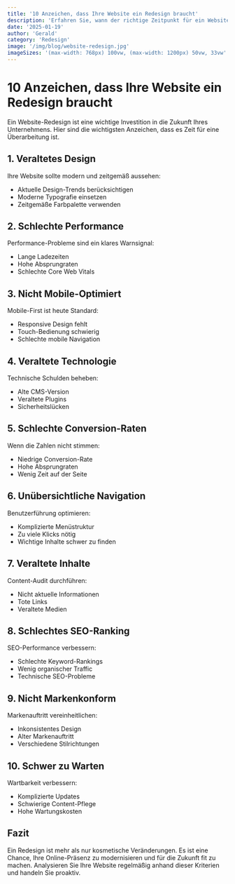 ```yaml
---
title: '10 Anzeichen, dass Ihre Website ein Redesign braucht'
description: 'Erfahren Sie, wann der richtige Zeitpunkt für ein Website-Redesign gekommen ist und worauf Sie dabei achten sollten.'
date: '2025-01-19'
author: 'Gerald'
category: 'Redesign'
image: '/img/blog/website-redesign.jpg'
imageSizes: '(max-width: 768px) 100vw, (max-width: 1200px) 50vw, 33vw'
---
```


# 10 Anzeichen, dass Ihre Website ein Redesign braucht

Ein Website-Redesign ist eine wichtige Investition in die Zukunft Ihres Unternehmens. Hier sind die wichtigsten Anzeichen, dass es Zeit für eine Überarbeitung ist.

## 1. Veraltetes Design

Ihre Website sollte modern und zeitgemäß aussehen:

- Aktuelle Design-Trends berücksichtigen
- Moderne Typografie einsetzen
- Zeitgemäße Farbpalette verwenden

## 2. Schlechte Performance

Performance-Probleme sind ein klares Warnsignal:

- Lange Ladezeiten
- Hohe Absprungraten
- Schlechte Core Web Vitals

## 3. Nicht Mobile-Optimiert

Mobile-First ist heute Standard:

- Responsive Design fehlt
- Touch-Bedienung schwierig
- Schlechte mobile Navigation

## 4. Veraltete Technologie

Technische Schulden beheben:

- Alte CMS-Version
- Veraltete Plugins
- Sicherheitslücken

## 5. Schlechte Conversion-Raten

Wenn die Zahlen nicht stimmen:

- Niedrige Conversion-Rate
- Hohe Absprungraten
- Wenig Zeit auf der Seite

## 6. Unübersichtliche Navigation

Benutzerführung optimieren:

- Komplizierte Menüstruktur
- Zu viele Klicks nötig
- Wichtige Inhalte schwer zu finden

## 7. Veraltete Inhalte

Content-Audit durchführen:

- Nicht aktuelle Informationen
- Tote Links
- Veraltete Medien

## 8. Schlechtes SEO-Ranking

SEO-Performance verbessern:

- Schlechte Keyword-Rankings
- Wenig organischer Traffic
- Technische SEO-Probleme

## 9. Nicht Markenkonform

Markenauftritt vereinheitlichen:

- Inkonsistentes Design
- Alter Markenauftritt
- Verschiedene Stilrichtungen

## 10. Schwer zu Warten

Wartbarkeit verbessern:

- Komplizierte Updates
- Schwierige Content-Pflege
- Hohe Wartungskosten

## Fazit

Ein Redesign ist mehr als nur kosmetische Veränderungen. Es ist eine Chance, Ihre Online-Präsenz zu modernisieren und für die Zukunft fit zu machen. Analysieren Sie Ihre Website regelmäßig anhand dieser Kriterien und handeln Sie proaktiv.
